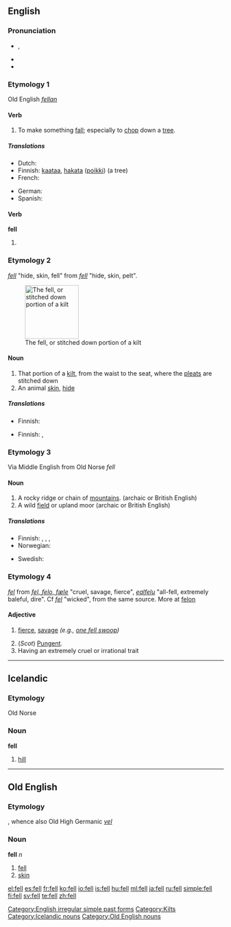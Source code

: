 {{wikipedia|dab=fell (disambiguation)|fell}}
{{also|Fell}}
==English==

{{rank|mean|manner|following|386|fell|different|care|war}}

===Pronunciation===
* {{IPA|/fɛl/}}, {{SAMPA|/fEl/}}
* {{audio|en-us-fell.ogg|Audio (US)}}
* {{rhymes|ɛl}}

===Etymology 1===
Old English ''[[fellan]]''

====Verb====
{{en-verb}}

# {{transitive}} To make something [[fall]]; especially to [[chop]] down a [[tree]].

=====Translations=====
{{trans-top|to make something fall}}
* Dutch: {{t+|nl|vellen}}
* Finnish: [[kaataa]], [[hakata]] ([[poikki]]) (a tree)
* French: {{t+|fr|abattre}}
{{trans-mid}}
* German: {{t+|de|fällen}}
* Spanish: {{t+|es|talar}}
{{trans-bottom}}

====Verb====
'''fell'''

# {{simple past of|fall}}

===Etymology 2===
{{etyl|enm}} ''[[fell#Middle English|fell]]'' "hide, skin, fell" from {{etyl|ang}} ''[[fell#Old English|fell]]'' "hide, skin, pelt".

[[Image:Kilt_stitching_001.jpg|thumb|right|125px|The fell, or stitched down portion of a kilt]]

====Noun====
{{en-noun}}

# That portion of a [[kilt]], from the waist to the seat, where the [[pleat]]s are stitched down
# An animal [[skin]], [[hide]]

=====Translations=====
{{trans-top|portion of a kilt}}
* Finnish: {{t+|fi|vyötärö}}
{{trans-mid}}
{{trans-bottom}}

{{trans-top|animal hide}}
* Finnish: {{t-|fi|talja}}, {{t+|fi|vuota}}
{{trans-mid}}
{{trans-bottom}}

{{wikipedia}}

===Etymology 3===
Via Middle English from Old Norse ''fell''

====Noun====
{{en-noun}}

# A rocky ridge or chain of [[mountain]]s.  (archaic or British English)
# A wild [[field]] or upland moor (archaic or British English)

=====Translations=====
{{trans-top|rocky ridge}}
* Finnish: {{t+|fi|tunturi}}, {{t-|fi|kukkula}}, {{t+|fi|vaara}}, {{t+|fi|mäki}}
* Norwegian: {{t+|no|fjell|n}}
{{trans-mid}}
* Swedish: {{t+|sv|fjäll|n}}
{{trans-bottom}}

{{trans-top|wild field or upland moor}}
{{trans-mid}}
{{trans-bottom}}

===Etymology 4===
{{etyl|enm}} ''[[fel#Middle English|fel]]'' from {{etyl|ang}} ''[[fel#Old English|fel, felo, fæle]]'' "cruel, savage, fierce", {{ang}} ''[[ealfelu#Old English|ealfelu]]'' "all-fell, extremely baleful, dire". Cf {{etyl|fro|-}} ''[[fel#Old French|fel]]'' "wicked", from the same {{etyl|gem}} source. More at [[felon]]

====Adjective====
{{en-adj|feller|fellest}}

# {{archaic}} [[fierce]], [[savage]] ''(e.g., [[one fell swoop]])''
# (''Scot'') [[pungent|Pungent]].
# Having an extremely cruel or irrational trait

[[Category:English irregular simple past forms]]
[[Category:Kilts]]

----

==Icelandic==

===Etymology===
Old Norse

===Noun===
'''fell''' {{n}}

# [[hill]]

[[Category:Icelandic nouns]]

----

==Old English==

===Etymology===
{{proto|lang=ang|Germanic|fellam}}, whence also Old High Germanic ''[[vel]]''

===Noun===
'''fell''' ''n''

# [[fell]]
# [[skin]]

[[Category:Old English nouns]]

[[el:fell]]
[[es:fell]]
[[fr:fell]]
[[ko:fell]]
[[io:fell]]
[[is:fell]]
[[hu:fell]]
[[ml:fell]]
[[ja:fell]]
[[ru:fell]]
[[simple:fell]]
[[fi:fell]]
[[sv:fell]]
[[te:fell]]
[[zh:fell]]